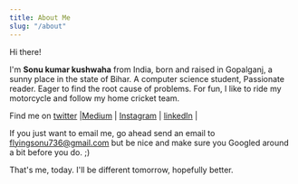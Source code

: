 ```yaml
---
title: About Me
slug: "/about"
---
```


Hi there!


I'm **Sonu kumar kushwaha** from India, born and raised in Gopalganj, a sunny place in the state of Bihar.
A computer science student, Passionate reader. Eager to find the root cause of problems. For fun, I like to ride my motorcycle and follow my home cricket team.



Find me on [twitter](https://twitter.com/sonukumarkush12) |[Medium](https://medium.com/@sonukumarkushwaha) | [Instagram](https://www.instagram.com/flyingsonu736/) | [linkedIn](https://www.linkedin.com/in/sonukumarkushwaha/) | 


If you just want to email me, go ahead send an email to flyingsonu736@gmail.com but be nice and make sure you Googled around a bit before you do. ;)



That's me, today. I'll be different tomorrow, hopefully better.